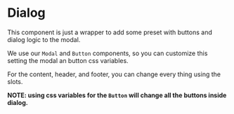 
<Meta title="Components/Dialog/Custom" />

# Dialog

This component is just a wrapper to add  some preset with buttons and dialog logic to the modal.

We use our `Modal` and `Button` components, so you can customize this setting the modal an button
css variables.

For the content, header, and footer, you can change every thing using the slots.

**NOTE: using css variables for the `Button` will change all the buttons inside dialog.**
